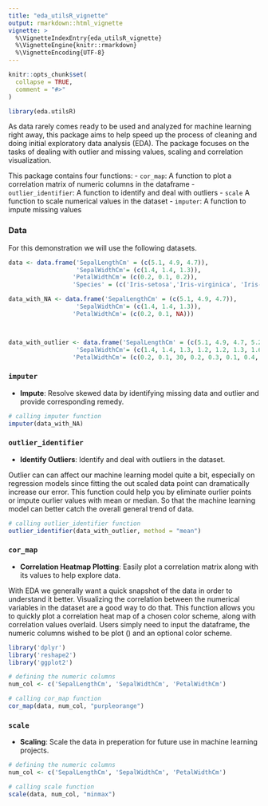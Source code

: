 ```yaml
---
title: "eda_utilsR_vignette"
output: rmarkdown::html_vignette
vignette: >
  %\VignetteIndexEntry{eda_utilsR_vignette}
  %\VignetteEngine{knitr::rmarkdown}
  %\VignetteEncoding{UTF-8}
---
```


```r
knitr::opts_chunk$set(
  collapse = TRUE,
  comment = "#>"
)
```


```r
library(eda.utilsR)
```

As data rarely comes ready to be used and analyzed for machine learning right away, this package aims to help speed up the process of cleaning and doing initial exploratory data analysis (EDA). The package focuses on the tasks of dealing with outlier and missing values, scaling and correlation visualization.

This package contains four functions:
-   `cor_map`: A function to plot a correlation matrix of numeric
    columns in the dataframe
-   `outlier_identifier`: A function to identify and deal with outliers
-   `scale` A function to scale numerical values in the dataset
-   `imputer`: A function to impute missing values

### Data

For this demonstration we will use the following datasets.

```r
data <- data.frame('SepalLengthCm' = (c(5.1, 4.9, 4.7)), 
                   'SepalWidthCm'= (c(1.4, 1.4, 1.3)),
                  'PetalWidthCm'= (c(0.2, 0.1, 0.2)),
                  'Species' = (c('Iris-setosa','Iris-virginica', 'Iris-germanica')))

data_with_NA <- data.frame('SepalLengthCm' = (c(5.1, 4.9, 4.7)), 
                   'SepalWidthCm'= (c(1.4, 1.4, 1.3)),
                  'PetalWidthCm'= (c(0.2, 0.1, NA)))



data_with_outlier <- data.frame('SepalLengthCm' = (c(5.1, 4.9, 4.7, 5.2, 5.1, 5.2, 5.1, 4.8, 4.5)), 
                   'SepalWidthCm'= (c(1.4, 1.4, 1.3, 1.2, 1.2, 1.3, 1.6, 1.3, 1.2)),
                  'PetalWidthCm'= (c(0.2, 0.1, 30, 0.2, 0.3, 0.1, 0.4, 0.5, 0.3)))


```


### `imputer`

- __Impute__: Resolve skewed data by identifying missing data and outlier and provide corresponding remedy.


```r
# calling imputer function
imputer(data_with_NA)
```


### `outlier_identifier`

- __Identify Outliers__: Identify and deal with outliers in the dataset.

Outlier can can affect our machine learning model quite a bit, especially on regression models since fitting the out scaled data point can dramatically increase our error. This function could help you by eliminate ourlier points or impute ourlier values with mean or median. So that the machine learning model can better catch the overall general trend of data.


```r
# calling outlier_identifier function
outlier_identifier(data_with_outlier, method = "mean")
```



### `cor_map`

- __Correlation Heatmap Plotting__: Easily plot a correlation matrix along with its values to help explore data.

With EDA we generally want a quick snapshot of the data in order to understand it better. Visualizing the correlation between the numerical variables in the dataset are a good way to do that. This function allows you to quickly plot a correlation heat map of a chosen color scheme, along with correlation values overlaid. Users simply need to input the dataframe, the numeric columns wished to be plot () and an optional color scheme. 

```r
library('dplyr')
library('reshape2')
library('ggplot2')
```


```r
# defining the numeric columns
num_col <- c('SepalLengthCm', 'SepalWidthCm', 'PetalWidthCm')

# calling cor_map function
cor_map(data, num_col, "purpleorange")
```

### `scale`

- __Scaling__: Scale the data in preperation for future use in machine learning projects.


```r
# defining the numeric columns
num_col <- c('SepalLengthCm', 'SepalWidthCm', 'PetalWidthCm')

# calling scale function
scale(data, num_col, "minmax")
```

